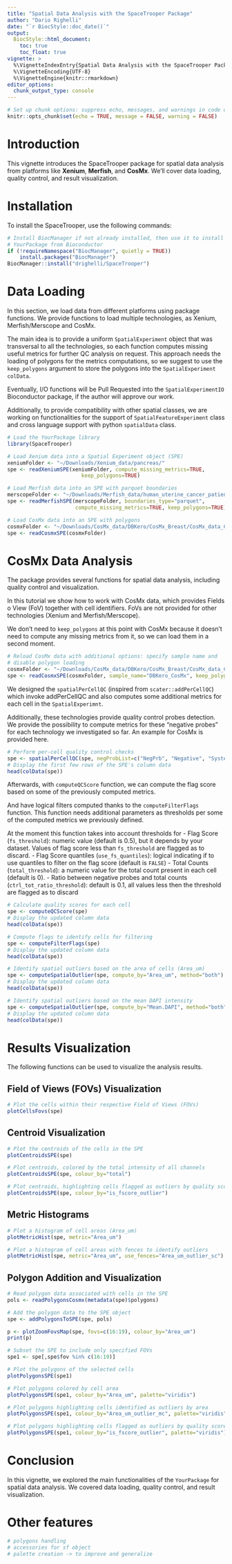 ```yaml
---
title: "Spatial Data Analysis with the SpaceTrooper Package"
author: "Dario Righelli"
date: "`r BiocStyle::doc_date()`"
output:
  BiocStyle::html_document:
    toc: true
    toc_float: true
vignette: >
  %\VignetteIndexEntry{Spatial Data Analysis with the SpaceTrooper Package}
  %\VignetteEncoding{UTF-8}
  %\VignetteEngine{knitr::rmarkdown}
editor_options: 
  chunk_output_type: console
---
```


```r
# Set up chunk options: suppress echo, messages, and warnings in code output
knitr::opts_chunk$set(echo = TRUE, message = FALSE, warning = FALSE)
```

# Introduction

This vignette introduces the SpaceTrooper package for spatial data analysis
from platforms like **Xenium**, **Merfish**, and **CosMx**. We'll cover data
loading, quality control, and result visualization.

# Installation

To install the SpaceTrooper, use the following commands:

```r
# Install BiocManager if not already installed, then use it to install
# YourPackage from Bioconductor
if (!requireNamespace("BiocManager", quietly = TRUE))
    install.packages("BiocManager")
BiocManager::install("drighelli/SpaceTrooper")
```

# Data Loading

In this section, we load data from different platforms using package functions.
We provide functions to load multiple technologies, as Xenium, Merfish/Merscope
and CosMx.

The main idea is to provide a uniform `SpatialExperiment` object that was 
transversal to all the technologies, so each function computes missing useful 
metrics for further 
QC analysis on request.
This approach needs the loading of polygons for the metrics computations, so we
suggest to use the `keep_polygons` argument to store the polygons into the 
`SpatialExperiment` `colData`.

Eventually, I/O functions will be Pull Requested into the `SpatialExperimentIO`
Bioconductor package, if the author will approve our work.

Additionally, to provide compatibility with other spatial classes, we are 
working on functionalities for the support of `SpatialFeatureExperiment` class
and cross language support with python `spatialData` class.

```r
# Load the YourPackage library
library(SpaceTrooper)

# Load Xenium data into a Spatial Experiment object (SPE)
xeniumFolder <- "~/Downloads/Xenium_data/pancreas/"
spe <- readXeniumSPE(xeniumFolder, compute_missing_metrics=TRUE, 
                        keep_polygons=TRUE)

# Load Merfish data into an SPE with parquet boundaries
merscopeFolder <- "~/Downloads/Merfish_data/human_uterine_cancer_patient2/"
spe <- readMerfishSPE(merscopeFolder, boundaries_type="parquet", 
                      compute_missing_metrics=TRUE, keep_polygons=TRUE)

# Load CosMx data into an SPE with polygons
cosmxFolder <- "~/Downloads/CosMx_data/DBKero/CosMx_Breast/CosMx_data_Case2/"
spe <- readCosmxSPE(cosmxFolder)
```

# CosMx Data Analysis

The package provides several functions for spatial data analysis, including
quality control and visualization.

In this tutorial we show how to work with CosMx data, which provides Fields o
View (FoV) together with cell identifiers.
FoVs are not provided for other technologies (Xenium and Merfish/Merscope).

We don't need to `keep_polygons` at this point with CosMx because it doesn't 
need to compute any missing metrics from it, so we can load them in a second 
moment.

```r

# Reload CosMx data with additional options: specify sample name and 
# disable polygon loading
cosmxFolder <- "~/Downloads/CosMx_data/DBKero/CosMx_Breast/CosMx_data_Case2/"
spe <- readCosmxSPE(cosmxFolder, sample_name="DBKero_CosMx", keep_polygons=FALSE)
```

We designed the `spatialPerCellQC` (inspired from `scater::addPerCellQC`)
which invoke addPerCellQC and also computes some additional metrics for each 
cell in the `SpatialExperimnt`.

Additionally, these technologies provide quality control probes detection.
We provide the possibility to compute metrics for these "negative probes" for 
each technology we investigated so far.
An example for CosMx is provided here.

```r
# Perform per-cell quality control checks
spe <- spatialPerCellQC(spe, negProbList=c("NegPrb", "Negative", "SystemControl"))
# Display the first few rows of the SPE's column data
head(colData(spe))
```

Afterwards, with `computeQCScore` function, we can compute the flag score 
based on some of the previously computed metrics.

And have logical filters computed thanks to the `computeFilterFlags` function.
This function needs additional parameters as thresholds per some of the 
computed metrics we previously defined.

At the moment this function takes into account thresholds for
- Flag Score (`fs_threshold`): numeric value (default is 0.5), but it depends by your dataset.
Values of flag score less than `fs_threshold` are flagged as to discard.
- Flag Score quantiles (`use_fs_quantiles`): logical indicating if to use quantiles to filter on the flag score (default is `FALSE`)
- Total Counts (`total_threshold`): a numeric value for the total count present in each cell 
(default is 0).
- Ratio between negative probes and total counts (`ctrl_tot_ratio_threshold`): default is 0.1,
all values less then the threshold are flagged as to discard

```r
# Calculate quality scores for each cell
spe <- computeQCScore(spe)
# Display the updated column data
head(colData(spe))

# Compute flags to identify cells for filtering
spe <- computeFilterFlags(spe)
# Display the updated column data
head(colData(spe))
```


```r
# Identify spatial outliers based on the area of cells (Area_um)
spe <- computeSpatialOutlier(spe, compute_by="Area_um", method="both")
# Display the updated column data
head(colData(spe))

# Identify spatial outliers based on the mean DAPI intensity
spe <- computeSpatialOutlier(spe, compute_by="Mean.DAPI", method="both")
# Display the updated column data
head(colData(spe))
```

# Results Visualization

The following functions can be used to visualize the analysis results.

## Field of Views (FOVs) Visualization

```r
# Plot the cells within their respective Field of Views (FOVs)
plotCellsFovs(spe)
```

## Centroid Visualization

```r
# Plot the centroids of the cells in the SPE
plotCentroidsSPE(spe)

# Plot centroids, colored by the total intensity of all channels
plotCentroidsSPE(spe, colour_by="total")

# Plot centroids, highlighting cells flagged as outliers by quality scores
plotCentroidsSPE(spe, colour_by="is_fscore_outlier")
```

## Metric Histograms

```r
# Plot a histogram of cell areas (Area_um)
plotMetricHist(spe, metric="Area_um")

# Plot a histogram of cell areas with fences to identify outliers
plotMetricHist(spe, metric="Area_um", use_fences="Area_um_outlier_sc")
```

## Polygon Addition and Visualization

```r
# Read polygon data associated with cells in the SPE
pols <- readPolygonsCosmx(metadata(spe)$polygons)

# Add the polygon data to the SPE object
spe <- addPolygonsToSPE(spe, pols)
```


```r
p <- plotZoomFovsMap(spe, fovs=c(16:19), colour_by="Area_um")
print(p)
```

```r
# Subset the SPE to include only specified FOVs
spe1 <- spe[,spe$fov %in% c(16:19)]

# Plot the polygons of the selected cells
plotPolygonsSPE(spe1)

# Plot polygons colored by cell area
plotPolygonsSPE(spe1, colour_by="Area_um", palette="viridis")

# Plot polygons highlighting cells identified as outliers by area
plotPolygonsSPE(spe1, colour_by="Area_um_outlier_mc", palette="viridis")

# Plot polygons highlighting cells flagged as outliers by quality score
plotPolygonsSPE(spe1, colour_by="is_fscore_outlier", palette="viridis")
```

# Conclusion

In this vignette, we explored the main functionalities of the `YourPackage`
for spatial data analysis. We covered data loading, quality control, and
result visualization.

# Other features 

```r
# polygons handling
# accessories for sf object
# palette creation -> to improve and generalize
```

